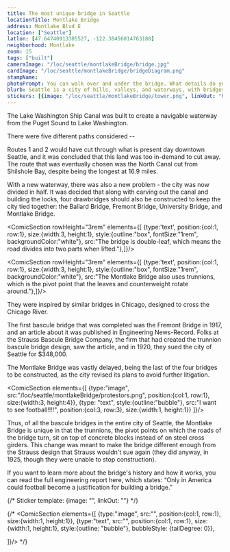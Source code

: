 ```yaml
---
title: The most unique bridge in Seattle
locationTitle: Montlake Bridge
address: Montlake Blvd E
location: ["Seattle"] 
latlon: [47.64740913305527, -122.30456014763188]
neighborhood: Montlake
zoom: 15
tags: ["built"]
cameraImage: "/loc/seattle/montlakeBridge/bridge.jpg"
cardImage: "/loc/seattle/montlakeBridge/bridgeDiagram.png"
stampName:
photoPrompt: You can walk over and under the bridge. What details do you notice? Can you spot the counterweights?
blurb: Seattle is a city of hills, valleys, and waterways, with bridges connecting people together. The Montlake Bridge is unique in its engineering, as its design was to prevent the city from getting sued.
stickers: [{image: "/loc/seattle/montlakeBridge/tower.png", linkOut: "https://www.loc.gov/resource/hhh.wa0441.sheet/?sp=3", title: "Diagram of Montlake Bridge control tower"},{image: "/loc/seattle/montlakeBridge/seattleMap.png", linkOut: "https://www.loc.gov/resource/hhh.wa0441.sheet/?sp=1", title: "Map of Montlake Bridge location"},{image: "/loc/seattle/montlakeBridge/montlakeBridge.png", linkOut: "https://www.loc.gov/resource/hhh.wa0441.sheet/?sp=1", title: "Title of engineering report"},{image: "/loc/seattle/montlakeBridge/bridgeDiagram.png", linkOut: "https://www.loc.gov/resource/hhh.wa0441.sheet/?sp=1", title: "Diagram of bridge from HAER report"}, {image: "/loc/seattle/montlakeBridge/protestors.png"}]
---
```


The Lake Washington Ship Canal was built to create a navigable waterway from the Puget Sound to Lake Washington. 

There were five different paths considered -- 

<LOCItem image="/loc/seattle/montlakeBridge/canalRoutes.png" linkOut="https://www.loc.gov/resource/gdcmassbookdig.historyadvantage00seat/?sp=33&q=seattle+canal&r=-0.288,0.48,1.732,1.187,0"/>

Routes 1 and 2 would have cut through what is present day downtown Seattle, and it was concluded that this land was too in-demand to cut away. The route that was eventually chosen was the North Canal cut from Shilshole Bay, despite being the longest at 16.9 miles.

With a new waterway, there was also a new problem - the city was now divided in half. It was decided that along with carving out the canal and building the locks, four drawbridges should also be constructed to keep the city tied together: the Ballard Bridge, Fremont Bridge, University Bridge, and Montlake Bridge.


<ComicSection rowHeight="3rem" elements={[
    {type:'text', position:{col:1, row:1}, size:{width:3, height:1}, style:{outline:"box", fontSize:"1rem", backgroundColor:"white"}, src:"The bridge is double-leaf, which means the road divides into two parts when lifted."},]}/>

<LOCItem image="/loc/seattle/montlakeBridge/doubleLeaf.png" linkOut="https://www.loc.gov/resource/hhh.wa0441.sheet/?sp=1&st=image" caption="" alt=""/>
<ComicSection rowHeight="3rem" elements={[
    {type:'text', position:{col:1, row:1}, size:{width:3, height:1}, style:{outline:"box", fontSize:"1rem", backgroundColor:"white"}, src:"It is also a bascule bridge, which is French for balance - to save energy, the weight of the road-half is perfect balanced on the other side with a counterweight."},]}/>

<LOCItem image="/loc/seattle/montlakeBridge/bascule.png" linkOut="https://www.loc.gov/resource/hhh.wa0441.sheet/?sp=3&st=image" caption="" alt=""/>

<ComicSection rowHeight="3rem" elements={[
    {type:'text', position:{col:1, row:1}, size:{width:3, height:1}, style:{outline:"box", fontSize:"1rem", backgroundColor:"white"}, src:"The Montlake Bridge also uses trunnions, which is the pivot point that the leaves and counterweight rotate around."},]}/>

<LOCItem image="/loc/seattle/montlakeBridge/trunnion.png" linkOut="https://www.loc.gov/resource/hhh.wa0441.sheet/?sp=2&st=image" caption="" alt=""/>

They were inspired by similar bridges in Chicago, designed to cross the Chicago River.

<LOCItem image="/loc/seattle/montlakeBridge/chicagoBridge.png" linkOut="https://www.loc.gov/resource/stereo.1s12313/" caption="Michigan Avenue Bridge over Chicago River" alt="stereograph of bridge opening up for a boat to pass under"/>

The first bascule bridge that was completed was the Fremont Bridge in 1917, and an article about it was published in Engineering News-Record. Folks at the Strauss Bascule Bridge Company, the firm that had created the trunnion bascule bridge design, saw the article, and in 1920, they sued the city of Seattle for $348,000.

The Montlake Bridge was vastly delayed, being the last of the four bridges to be constructed, as the city revised its plans to avoid further litigation. 

<ComicSection elements={[
    {type:"image", src:"/loc/seattle/montlakeBridge/protestors.png", position:{col:1, row:1}, size:{width:3, height:4}},
    {type: "text", style:{outline:"bubble"}, src:"I want to see football!!!!", position:{col:3, row:3}, size:{width:1, height:1}}
]}/>


Thus, of all the bascule bridges in the entire city of Seattle, the Montlake Bridge is unique in that the trunnions, the pivot points on which the roads of the bridge turn, sit on top of concrete blocks instead of on steel cross girders. This change was meant to make the bridge different enough from the Strauss design that Strauss wouldn't sue again (they did anyway, in 1925, though they were unable to stop construction).

If you want to learn more about the bridge's history and how it works, you can read the full engineering report here, which states: “Only in America could football become a justification for building a bridge.”

<BigLink link="https://tile.loc.gov/storage-services/master/pnp/habshaer/wa/wa0400/wa0441/data/wa0441data.pdf" thumbnail="/placeholderThumbnail.png" title="Montlake Bridge HAER Report"/>

{/* 
Sticker template: 
{image: "", linkOut: ""}
*/}

{/* <ComicSection elements={[
    {type:"image", src:"", position:{col:1, row:1}, size:{width:1, height:1}},
    {type:"text", src:"", position:{col:1, row:1}, size:{width:1, height:1}, style:{outline: "bubble"}, bubbleStyle: {tailDegree: 0}},

]}/>  */}
